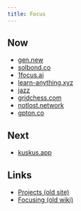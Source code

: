 ```yaml
---
title: Focus
---
```


## Now

- [gen.new](https://gen.new)
- [solbond.co](https://solbond.co)
- [1focus.ai](https://1focus.ai)
- [learn-anything.xyz](https://learn-anything.xyz)
- [jazz](https://jazz.tools)
- [gridchess.com](https://gridchess.com)
- [notlost.network](https://notlost.network)
- [gpton.co](https://gpton.co)

## Next

- [kuskus.app](https://kuskus.app)

## Links

- [Projects (old site)](https://23-personal.nikiv.dev/projects)
- [Focusing (old wiki)](https://wiki.nikiv.dev/focusing)
